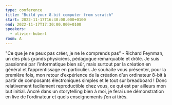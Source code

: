 ```yaml
---
type: conference
title: "Build your 8-bit computer from scratch"
start: 2022-11-17T16:40:00.000+0100
end: 2022-11-17T17:30:00.000+0100
speakers:
  - olivier-hubert
room: A
---
```


"Ce que je ne peux pas créer, je ne le comprends pas” - Richard Feynman, un des
plus grands physiciens, pédagogue remarquable et drôle. Je suis passionné par
l’informatique bien sûr, mais surtout par la création en général et
l’apprentissage en particulier. Je souhaite vous présenter, pour la première
fois, mon retour d’expérience de la création d’un ordinateur 8-bit à partir de
composants électroniques simples et le tout sur breadboard ! Donc relativement
facilement reproductible chez vous, ce qui est par ailleurs mon but initial. 
Ancré dans un storytelling bien à moi, je ferai une démonstration en live de
l’ordinateur et quels enseignements j’en ai tirés.
